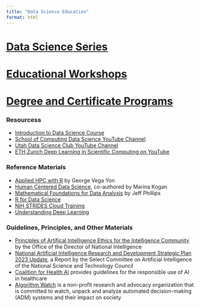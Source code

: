 ```yaml
---
title: "Data Science Education"
format: html
---
```

# [Data Science Series](https://utah-data-science-hub.github.io/education_courses.html)

# [Educational Workshops](https://utah-data-science-hub.github.io/education_workshops.html)

# [Degree and Certificate Programs](https://utah-data-science-hub.github.io/education_degrees.html)

### Resourcess
* [Introduction to Data Science Course](https://datasciencecourse.net/2023/index.html){target="_blank"}
* [School of Computing Data Science YouTube Channel](https://www.youtube.com/@UofUDataScience/videos){target="_blank"}
* [Utah Data Science Club YouTube Channel](https://www.youtube.com/@utahdatascience6178/videos){target="_blank"}
* [ETH Zurich Deep Learning in Scientific Computing on YouTube](https://www.youtube.com/@CAMLabETHZurich){target="_blank"}

### Reference Materials
* [Applied HPC with R](https://book-hpc.ggvy.cl/){target="_blank"} by George Vega Yon
* [Human Centered Data Science](https://mitpress.mit.edu/9780262543217/human-centered-data-science/){target="_blank"}, co-authored by Marina Kogan
* [Mathematical Foundations for Data Analysis](https://mathfordata.github.io/){target="_blank"} by Jeff Phillips
* [R for Data Science](https://r4ds.had.co.nz/){target="_blank"}
* [NIH STRIDES Cloud Training](https://cloud.nih.gov/training/){target="_blank"}
* [Understanding Deep Learning](https://udlbook.github.io/udlbook/){target="_blank"}

### Guidelines, Principles, and Other Materials
* [Principles of Artifical Intelligence Ethics for the Intelligence Community](https://www.intelligence.gov/principles-of-artificial-intelligence-ethics-for-the-intelligence-community){target="_blank"} by the Office of the Director of National Intelligence
* [National Artificial Intelligence Research and Development Strategic Plan 2023 Update](https://www.whitehouse.gov/wp-content/uploads/2023/05/National-Artificial-Intelligence-Research-and-Development-Strategic-Plan-2023-Update.pdf){target="_blank"}, a Report by the Select Committee on Artificial Intelligence of the National Science and Technology Council
* [Coalition for Health AI](https://www.coalitionforhealthai.org/){target="_blank"} provides guidelines for the responsible use of AI in healthcare
* [Algorithm Watch](https://algorithmwatch.org/en/){target="_blank"} is a non-profit research and advocacy organization that is committed to watch, unpack and analyze automated decision-making (ADM) systems and their impact on society